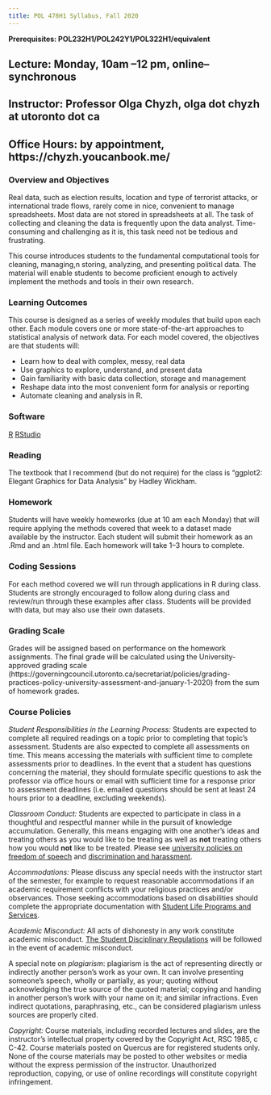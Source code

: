 ```yaml
---
title: POL 478H1 Syllabus, Fall 2020 
---
```


**Prerequisites: POL232H1/POL242Y1/POL322H1/equivalent**

## Lecture: Monday, 10am --12 pm, online--synchronous

## Instructor:  Professor Olga Chyzh, olga dot chyzh at utoronto dot ca 
## Office Hours:  by appointment, https://chyzh.youcanbook.me/


### Overview and Objectives

Real data, such as election results, location and type of terrorist attacks, or international trade flows, rarely come in nice, convenient to manage spreadsheets. Most data are not stored in spreadsheets at all. The task of collecting and cleaning the data is frequently upon the data analyst. Time-consuming and challenging as it is, this task need not be tedious and frustrating.

This course introduces students to the fundamental computational tools for cleaning, managing,n storing, analyzing, and presenting political data. The material will enable students to become proficient enough to actively implement the methods and tools in their own research.


### Learning Outcomes 
This course is designed as a series of weekly modules that build upon each other. Each module covers one or more state-of-the-art approaches to statistical analysis of network data. For each model covered, the objectives are that students will:

- Learn how to deal with complex, messy, real data
- Use graphics to explore, understand, and present data
- Gain familiarity with basic data collection, storage and management
- Reshape data into the most convenient form for analysis or reporting
- Automate cleaning and analysis in R.


### Software
[R](https://www.r-project.org/)
[RStudio](https://rstudio.com/products/rstudio/download/)

### Reading

The textbook that I recommend (but do not require) for the class is "ggplot2: Elegant Graphics for Data Analysis" by Hadley Wickham.

### Homework

Students will have weekly homeworks (due at 10 am each Monday) that will require applying the methods covered that week to a dataset made available by the instructor. Each student will submit their homework as an .Rmd and an .html file. Each homework will take 1--3 hours to complete. 

### Coding Sessions

For each method covered we will run through applications in R during class. Students are strongly encouraged to follow along during class and review/run through these examples after class. Students will be provided with data, but may also use their own datasets.

### Grading Scale
Grades will be assigned based on performance on the homework assignments. The final grade will be calculated using the University-approved grading scale (https://governingcouncil.utoronto.ca/secretariat/policies/grading-practices-policy-university-assessment-and-january-1-2020) from the sum of homework grades.

### Course Policies
*Student Responsibilities in the Learning Process:* Students are expected to complete all required readings on a topic prior to completing that topic's assessment. Students are also expected to complete all assessments on time. This means accessing the materials with sufficient time to complete assessments prior to deadlines. In the event that a student has questions concerning the material, they should formulate specific questions to ask the professor via office hours or email with sufficient time for a response prior to assessment deadlines (i.e. emailed questions should be sent at least 24 hours prior to a deadline, excluding weekends).

*Classroom Conduct:* Students are expected to participate in class in a thoughtful and respectful manner while in the pursuit of knowledge accumulation. Generally, this means engaging with one another's ideas and treating others as you would like to be treating as well as **not** treating others how you would **not** like to be treated. Please see [university policies on freedom of speech](https://governingcouncil.utoronto.ca/secretariat/policies/freedom-speech-statement-may-28-1992) and [discrimination and harassment](https://governingcouncil.utoronto.ca/secretariat/policies/harassment-statement-prohibited-discrimination-and-discriminatory-harassment).

*Accommodations:* Please discuss any special needs with the instructor start of the semester, for example to request reasonable accommodations if an academic requirement conflicts with your religious practices and/or observances. Those seeking accommodations based on disabilities should complete the appropriate documentation with [Student Life Programs and Services](https://studentlife.utoronto.ca/department/accessibility-services/).  

*Academic Misconduct:* All acts of dishonesty in any work constitute academic misconduct. [The Student Disciplinary Regulations](https://governingcouncil.utoronto.ca/secretariat/policies/code-behaviour-academic-matters-july-1-2019) will be followed in the event of academic misconduct.

A special note on *plagiarism*: plagiarism is the act of representing directly or indirectly another person's work as your own. It can involve presenting someone's speech, wholly or partially, as your; quoting without acknowledging the true source of the quoted material; copying and handing in another person's work with your name on it; and similar infractions. Even indirect quotations, paraphrasing, etc., can be considered plagiarism unless sources are properly cited.

*Copyright:* Course materials, including recorded lectures and slides, are the instructor's intellectual property covered by the Copyright Act, RSC 1985, c C-42. Course materials posted on Quercus are for registered students only. None of the course materials may be posted to other websites or media without the express permission of the instructor. Unauthorized reproduction, copying, or use of online recordings will constitute copyright infringement.

